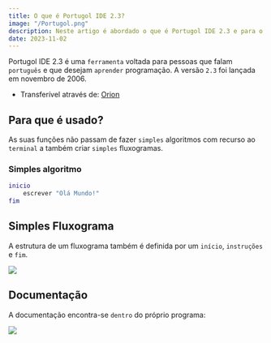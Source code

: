 ```yaml
---
title: O que é Portugol IDE 2.3?
image: "/Portugol.png"
description: Neste artigo é abordado o que é Portugol IDE 2.3 e para o que é usado.
date: 2023-11-02
---
```


Portugol IDE 2.3 é uma `ferramenta` voltada para pessoas que falam `português` e que desejam `aprender` programação.
A versão `2.3` foi lançada em novembro de 2006.

- Transferível através de: [Orion](http://orion.ipt.pt/~manso/Portugol/download.html)

## Para que é usado?

As suas funções não passam de fazer `simples` algoritmos com recurso ao `terminal` a também criar `simples` fluxogramas.

### Simples algoritmo

```lua showLineNumbers
inicio
    escrever "Olá Mundo!"
fim
```

## Simples Fluxograma

A estrutura de um fluxograma também é definida por um `início`, `instruções` e `fim`.

<img className="my-4 border" src="/DocPortugolFluxograma.png" />

## Documentação

A documentação encontra-se `dentro` do próprio programa:

<img className="my-4 border" src="/DocPortugol.png" />
